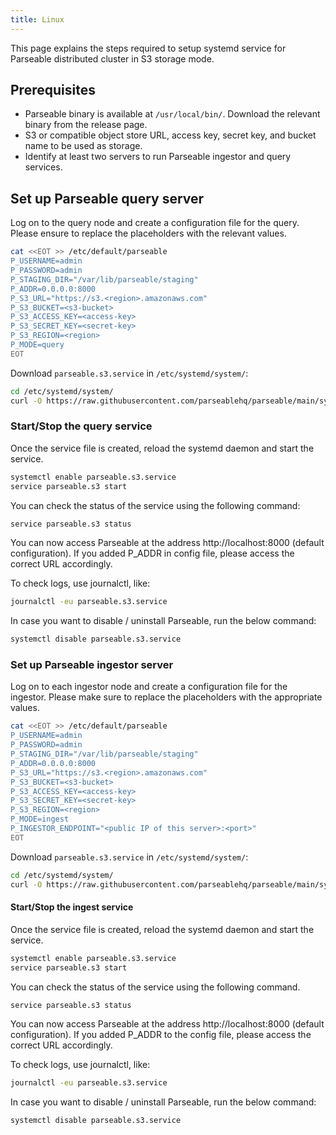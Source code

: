 ```yaml
---
title: Linux
---
```


This page explains the steps required to setup systemd service for Parseable distributed cluster in S3 storage mode.

## Prerequisites

- Parseable binary is available at `/usr/local/bin/`. Download the relevant binary from the release page.
- S3 or compatible object store URL, access key, secret key, and bucket name to be used as storage.
- Identify at least two servers to run Parseable ingestor and query services.

## Set up Parseable query server

Log on to the query node and create a configuration file for the query. Please ensure to replace the placeholders with the relevant values.

```bash
cat <<EOT >> /etc/default/parseable
P_USERNAME=admin
P_PASSWORD=admin
P_STAGING_DIR="/var/lib/parseable/staging"
P_ADDR=0.0.0.0:8000
P_S3_URL="https://s3.<region>.amazonaws.com"
P_S3_BUCKET=<s3-bucket>
P_S3_ACCESS_KEY=<access-key>
P_S3_SECRET_KEY=<secret-key>
P_S3_REGION=<region>
P_MODE=query
EOT
```

Download `parseable.s3.service` in `/etc/systemd/system/`:

```bash
cd /etc/systemd/system/
curl -O https://raw.githubusercontent.com/parseablehq/parseable/main/systemd/parseable.s3.service
```

### Start/Stop the query service

Once the service file is created, reload the systemd daemon and start the service.

```bash
systemctl enable parseable.s3.service
service parseable.s3 start
```

You can check the status of the service using the following command:

```bash
service parseable.s3 status
```

You can now access Parseable at the address http://localhost:8000 (default configuration). If you added P_ADDR in config file, please access the correct URL accordingly.

To check logs, use journalctl, like:

```bash
journalctl -eu parseable.s3.service
```

In case you want to disable / uninstall Parseable, run the below command:

```bash
systemctl disable parseable.s3.service
```

### Set up Parseable ingestor server

Log on to each ingestor node and create a configuration file for the ingestor. Please make sure to replace the placeholders with the appropriate values.

```bash
cat <<EOT >> /etc/default/parseable
P_USERNAME=admin
P_PASSWORD=admin
P_STAGING_DIR="/var/lib/parseable/staging"
P_ADDR=0.0.0.0:8000
P_S3_URL="https://s3.<region>.amazonaws.com"
P_S3_BUCKET=<s3-bucket>
P_S3_ACCESS_KEY=<access-key>
P_S3_SECRET_KEY=<secret-key>
P_S3_REGION=<region>
P_MODE=ingest
P_INGESTOR_ENDPOINT="<public IP of this server>:<port>"
EOT
```

Download `parseable.s3.service` in `/etc/systemd/system/`:

```bash
cd /etc/systemd/system/
curl -O https://raw.githubusercontent.com/parseablehq/parseable/main/systemd/parseable.s3.service
```

#### Start/Stop the ingest service
Once the service file is created, reload the systemd daemon and start the service.

```bash
systemctl enable parseable.s3.service
service parseable.s3 start
```

You can check the status of the service using the following command.

```bash
service parseable.s3 status
```

You can now access Parseable at the address http://localhost:8000 (default configuration). If you added P_ADDR to the config file, please access the correct URL accordingly.

To check logs, use journalctl, like:

```bash
journalctl -eu parseable.s3.service
```

In case you want to disable / uninstall Parseable, run the below command:

```bash
systemctl disable parseable.s3.service
```
